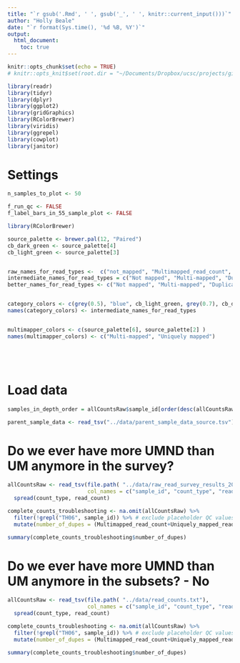```yaml
---
title: "`r gsub('.Rmd', ' ', gsub('_', ' ', knitr::current_input()))`"
author: "Holly Beale"
date: "`r format(Sys.time(), '%d %B, %Y')`"
output:
  html_document:
    toc: true
---
```



```r

knitr::opts_chunk$set(echo = TRUE)
# knitr::opts_knit$set(root.dir = "~/Documents/Dropbox/ucsc/projects/gitCode/drafts_of_umend_qc_publication/")

library(readr)
library(tidyr)
library(dplyr)
library(ggplot2)
library(gridGraphics)
library(RColorBrewer)
library(viridis)
library(ggrepel)
library(cowplot)
library(janitor)

```

# Settings

```r

n_samples_to_plot <- 50

f_run_qc <- FALSE
f_label_bars_in_55_sample_plot <- FALSE

library(RColorBrewer)

source_palette <- brewer.pal(12, "Paired")
cb_dark_green <- source_palette[4]
cb_light_green <- source_palette[3]


raw_names_for_read_types <-  c("not_mapped", "Multimapped_read_count", "duplicate_reads", "non_exonic_reads", "UMEND")
intermediate_names_for_read_types = c("Not mapped", "Multi-mapped", "Duplicate reads", "Non exonic reads", "UMEND")
better_names_for_read_types <- c("Not mapped", "Multi-mapped", "Duplicate", "Non exonic", "UMEND")


category_colors <- c(grey(0.5), "blue", cb_light_green, grey(0.7), cb_dark_green) 
names(category_colors) <- intermediate_names_for_read_types


multimapper_colors <- c(source_palette[6], source_palette[2] ) 
names(multimapper_colors) <- c("Multi-mapped", "Uniquely mapped")






```

# Load data

```r


samples_in_depth_order = allCountsRaw$sample_id[order(desc(allCountsRaw$total_sequences))]

parent_sample_data <- read_tsv("../data/parent_sample_data_source.tsv") %>% rename(pub_ID = publication_id)

```

# Do we ever have more UMND than UM anymore in the survey?

```r
allCountsRaw <- read_tsv(file.path( "../data/raw_read_survey_results_2019_05_13.txt"), 
                         col_names = c("sample_id", "count_type", "read_count")) %>%
  spread(count_type, read_count) 

complete_counts_troubleshooting <- na.omit(allCountsRaw) %>%
  filter(!grepl("TH06", sample_id)) %>% # exclude placeholder QC values from TH06 (we don't have real QC values for these samples)
  mutate(number_of_dupes = (Multimapped_read_count+Uniquely_mapped_read_count) - Uniquely_mapped_non_duplicate_read_count)

summary(complete_counts_troubleshooting$number_of_dupes)


```

# Do we ever have more UMND than UM anymore in the subsets? - No

```r
allCountsRaw <- read_tsv(file.path( "../data/read_counts.txt"), 
                         col_names = c("sample_id", "count_type", "read_count")) %>%
  spread(count_type, read_count) 

complete_counts_troubleshooting <- na.omit(allCountsRaw) %>%
  filter(!grepl("TH06", sample_id)) %>% # exclude placeholder QC values from TH06 (we don't have real QC values for these samples)
  mutate(number_of_dupes = (Multimapped_read_count+Uniquely_mapped_read_count) - Uniquely_mapped_non_duplicate_read_count)

summary(complete_counts_troubleshooting$number_of_dupes)

```

